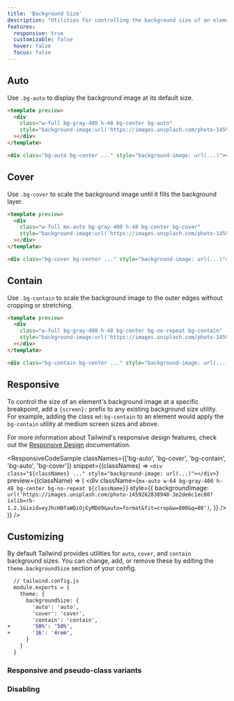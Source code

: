 ```yaml
---
title: 'Background Size'
description: "Utilities for controlling the background size of an element's background image."
features:
  responsive: true
  customizable: false
  hover: false
  focus: false
---
```




## Auto

Use `.bg-auto` to display the background image at its default size.

```html
<template preview>
  <div
    class="w-full bg-gray-400 h-48 bg-center bg-auto"
    style="background-image:url('https://images.unsplash.com/photo-1459262838948-3e2de6c1ec80?ixlib=rb-1.2.1&ixid=eyJhcHBfaWQiOjEyMDd9&auto=format&fit=crop&w=800&q=80');"
  ></div>
</template>

<div class="bg-auto bg-center ..." style="background-image: url(...)"></div>
```

## Cover

Use `.bg-cover` to scale the background image until it fills the background layer.

```html
<template preview>
  <div
    class="w-full mx-auto bg-gray-400 h-48 bg-center bg-cover"
    style="background-image:url('https://images.unsplash.com/photo-1459262838948-3e2de6c1ec80?ixlib=rb-1.2.1&ixid=eyJhcHBfaWQiOjEyMDd9&auto=format&fit=crop&w=800&q=80');"
  ></div>
</template>

<div class="bg-cover bg-center ..." style="background-image: url(...)"></div>
```

## Contain

Use `.bg-contain` to scale the background image to the outer edges without cropping or stretching.

```html
<template preview>
  <div
    class="w-full bg-gray-400 h-48 bg-center bg-no-repeat bg-contain"
    style="background-image:url('https://images.unsplash.com/photo-1459262838948-3e2de6c1ec80?ixlib=rb-1.2.1&ixid=eyJhcHBfaWQiOjEyMDd9&auto=format&fit=crop&w=800&q=80');"
  ></div>
</template>

<div class="bg-contain bg-center ..." style="background-image: url(...)"></div>
```

## Responsive

To control the size of an element's background image at a specific breakpoint, add a `{screen}:` prefix to any existing background size utility. For example, adding the class `md:bg-contain` to an element would apply the `bg-contain` utility at medium screen sizes and above.

For more information about Tailwind's responsive design features, check out the [Responsive Design](/docs/responsive-design) documentation.

<ResponsiveCodeSample
  classNames={['bg-auto', 'bg-cover', 'bg-contain', 'bg-auto', 'bg-cover']}
  snippet={(classNames) => `
    <div class="${classNames} ..." style="background-image: url(...)"></div>
  `}
  preview={(className) => (
    <div
      className={`mx-auto w-64 bg-gray-400 h-48 bg-center bg-no-repeat ${className}`}
      style={{
        backgroundImage: `url('https://images.unsplash.com/photo-1459262838948-3e2de6c1ec80?ixlib=rb-1.2.1&ixid=eyJhcHBfaWQiOjEyMDd9&auto=format&fit=crop&w=800&q=80')`,
      }}
    />
  )}
/>

## Customizing

By default Tailwind provides utilities for `auto`, `cover`, and `contain` background sizes. You can change, add, or remove these by editing the `theme.backgroundSize` section of your config.

```diff
  // tailwind.config.js
  module.exports = {
    theme: {
      backgroundSize: {
        'auto': 'auto',
        'cover': 'cover',
        'contain': 'contain',
+       '50%': '50%',
+       '16': '4rem',
      }
    }
  }
```

### Responsive and pseudo-class variants

<Variants plugin="backgroundSize" />

### Disabling

<Disabling plugin="backgroundSize" />
